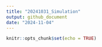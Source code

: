 ```yaml
---
title: "20241031_Simulation"
output: github_document
date: "2024-11-04"
---
```


```r
knitr::opts_chunk$set(echo = TRUE)
```

